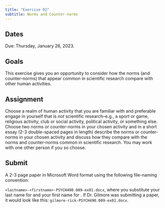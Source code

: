```yaml
---
title: "Exercise 02"
subtitle: Norms and Counter-norms
---
```


## Dates {-}

Due: [Thursday, January 26, 2023]{.orange_due}.

## Goals {-}

This exercise gives you an opportunity to consider how the norms (and counter-norms) that appear common in scientific research compare with other human activities.

## Assignment {-}

Choose a realm of human activity that you are familiar with and preferable engage in yourself that is *not* scientific research--e.g., a sport or game, religious activity, club or social activity, political activity, or something else.
Choose two norms or counter-norms in your chosen activity and in a short essay (2-3 double-spaced pages in length) describe the norms or counter-norms in your chosen activity and discuss how they compare with the norms and counter-norms common in scientific research.
You may work with one other person if you so choose.

## Submit {-}

A 2-3 page paper in Microsoft Word format using the following file-naming convention:

`<lastname>-<firstname>-PSYCH490.009-ex01.docx`, where you substitute your last name for <lastname> and your first name for <firstname>.
If Dr. Gilmore was submitting a paper, it would look like this: `gilmore-rick-PSYCH490.009-ex01.docx`. 

